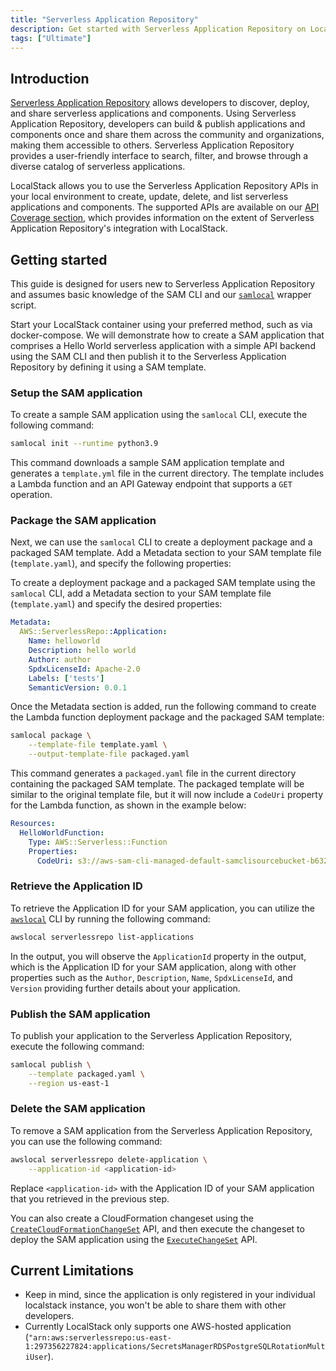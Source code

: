 ```yaml
---
title: "Serverless Application Repository" 
description: Get started with Serverless Application Repository on LocalStack
tags: ["Ultimate"]
---
```



## Introduction

[Serverless Application Repository](https://aws.amazon.com/serverless/serverlessrepo/) allows developers to discover, deploy, and share serverless applications and components.
Using Serverless Application Repository, developers can build & publish applications and components once and share them across the community and organizations, making them accessible to others.
Serverless Application Repository provides a user-friendly interface to search, filter, and browse through a diverse catalog of serverless applications.

LocalStack allows you to use the Serverless Application Repository APIs in your local environment to create, update, delete, and list serverless applications and components.
The supported APIs are available on our [API Coverage section](#api-coverage), which provides information on the extent of Serverless Application Repository's integration with LocalStack.

## Getting started

This guide is designed for users new to Serverless Application Repository and assumes basic knowledge of the SAM CLI and our [`samlocal`](https://github.com/localstack/aws-sam-cli-local) wrapper script.

Start your LocalStack container using your preferred method, such as via docker-compose.
We will demonstrate how to create a SAM application that comprises a Hello World serverless application with a simple API backend using the SAM CLI and then publish it to the Serverless Application Repository by defining it using a SAM template.

### Setup the SAM application

To create a sample SAM application using the `samlocal` CLI, execute the following command:

```bash
samlocal init --runtime python3.9
```

This command downloads a sample SAM application template and generates a `template.yml` file in the current directory.
The template includes a Lambda function and an API Gateway endpoint that supports a `GET` operation.

### Package the SAM application

Next, we can use the `samlocal` CLI to create a deployment package and a packaged SAM template.
Add a Metadata section to your SAM template file (`template.yaml`), and specify the following properties:

To create a deployment package and a packaged SAM template using the `samlocal` CLI, add a Metadata section to your SAM template file (`template.yaml`) and specify the desired properties:

```yaml
Metadata:
  AWS::ServerlessRepo::Application:
    Name: helloworld
    Description: hello world
    Author: author
    SpdxLicenseId: Apache-2.0
    Labels: ['tests']
    SemanticVersion: 0.0.1
```

Once the Metadata section is added, run the following command to create the Lambda function deployment package and the packaged SAM template:

```bash
samlocal package \
    --template-file template.yaml \
    --output-template-file packaged.yaml
```

This command generates a `packaged.yaml` file in the current directory containing the packaged SAM template.
The packaged template will be similar to the original template file, but it will now include a `CodeUri` property for the Lambda function, as shown in the example below:

```yaml
Resources:
  HelloWorldFunction:
    Type: AWS::Serverless::Function
    Properties:
      CodeUri: s3://aws-sam-cli-managed-default-samclisourcebucket-b6325dc3/c6ce8fa8b5a97dd022ecd006536eb5a4
```

### Retrieve the Application ID

To retrieve the Application ID for your SAM application, you can utilize the [`awslocal`](https://github.com/localstack/awscli-local) CLI by running the following command:

```bash
awslocal serverlessrepo list-applications
```

In the output, you will observe the `ApplicationId` property in the output, which is the Application ID for your SAM application, along with other properties such as the `Author`, `Description`, `Name`, `SpdxLicenseId`, and `Version` providing further details about your application.

### Publish the SAM application

To publish your application to the Serverless Application Repository, execute the following command:

```bash
samlocal publish \
    --template packaged.yaml \
    --region us-east-1
```

### Delete the SAM application

To remove a SAM application from the Serverless Application Repository, you can use the following command:

```bash
awslocal serverlessrepo delete-application \
    --application-id <application-id>
```

Replace `<application-id>` with the Application ID of your SAM application that you retrieved in the previous step.

You can also create a CloudFormation changeset using the [`CreateCloudFormationChangeSet`](https://docs.aws.amazon.com/serverlessrepo/latest/devguide/serverlessrepo-how-to-publish.html) API, and then execute the changeset to deploy the SAM application using the [`ExecuteChangeSet`](https://docs.aws.amazon.com/AWSCloudFormation/latest/APIReference/API_ExecuteChangeSet.html) API.

## Current Limitations

- Keep in mind, since the application is only registered in your individual localstack instance, you won't be able to share them with other developers.
- Currently LocalStack only supports one AWS-hosted application (`"arn:aws:serverlessrepo:us-east-1:297356227824:applications/SecretsManagerRDSPostgreSQLRotationMultiUser`).
